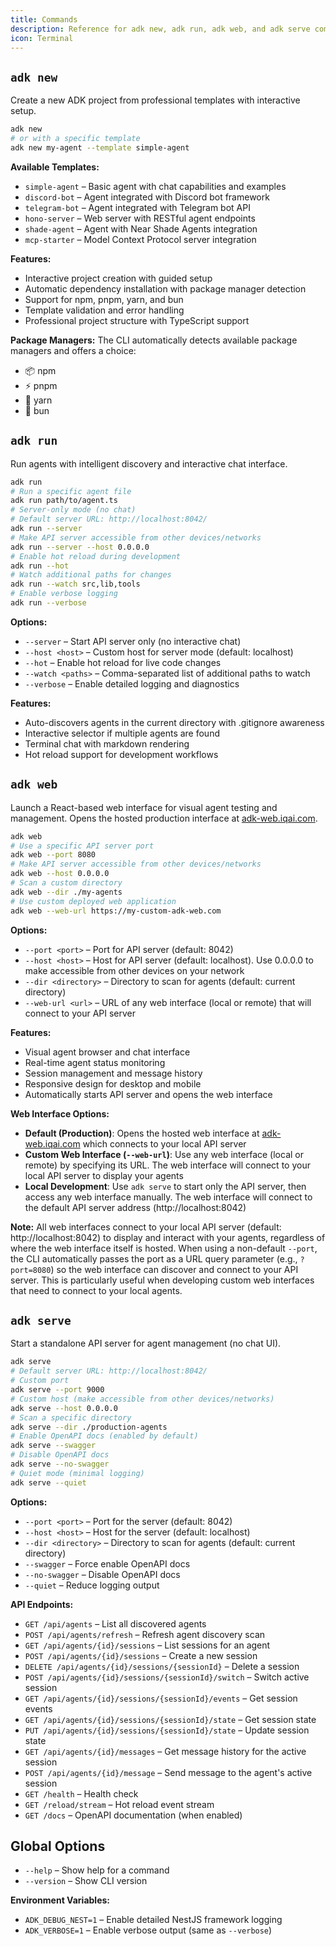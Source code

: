```yaml
---
title: Commands
description: Reference for adk new, adk run, adk web, and adk serve commands
icon: Terminal
---
```


## `adk new`

Create a new ADK project from professional templates with interactive setup.

```bash
adk new
# or with a specific template
adk new my-agent --template simple-agent
```

**Available Templates:**

- `simple-agent` – Basic agent with chat capabilities and examples
- `discord-bot` – Agent integrated with Discord bot framework
- `telegram-bot` – Agent integrated with Telegram bot API
- `hono-server` – Web server with RESTful agent endpoints
- `shade-agent` – Agent with Near Shade Agents integration
- `mcp-starter` – Model Context Protocol server integration

**Features:**

- Interactive project creation with guided setup
- Automatic dependency installation with package manager detection
- Support for npm, pnpm, yarn, and bun
- Template validation and error handling
- Professional project structure with TypeScript support

**Package Managers:**
The CLI automatically detects available package managers and offers a choice:

- 📦 npm
- ⚡ pnpm
- 🧶 yarn
- 🍞 bun

## `adk run`

Run agents with intelligent discovery and interactive chat interface.

```bash
adk run
# Run a specific agent file
adk run path/to/agent.ts
# Server-only mode (no chat)
# Default server URL: http://localhost:8042/
adk run --server
# Make API server accessible from other devices/networks
adk run --server --host 0.0.0.0
# Enable hot reload during development
adk run --hot
# Watch additional paths for changes
adk run --watch src,lib,tools
# Enable verbose logging
adk run --verbose
```

**Options:**

- `--server` – Start API server only (no interactive chat)
- `--host <host>` – Custom host for server mode (default: localhost)
- `--hot` – Enable hot reload for live code changes
- `--watch <paths>` – Comma-separated list of additional paths to watch
- `--verbose` – Enable detailed logging and diagnostics

**Features:**

- Auto-discovers agents in the current directory with .gitignore awareness
- Interactive selector if multiple agents are found
- Terminal chat with markdown rendering
- Hot reload support for development workflows

## `adk web`

Launch a React-based web interface for visual agent testing and management. Opens the hosted production interface at [adk-web.iqai.com](https://adk-web.iqai.com).

```bash
adk web
# Use a specific API server port
adk web --port 8080
# Make API server accessible from other devices/networks
adk web --host 0.0.0.0
# Scan a custom directory
adk web --dir ./my-agents
# Use custom deployed web application
adk web --web-url https://my-custom-adk-web.com
```

**Options:**

- `--port <port>` – Port for API server (default: 8042)
- `--host <host>` – Host for API server (default: localhost). Use 0.0.0.0 to make accessible from other devices on your network
- `--dir <directory>` – Directory to scan for agents (default: current directory)
- `--web-url <url>` – URL of any web interface (local or remote) that will connect to your API server

**Features:**

- Visual agent browser and chat interface
- Real-time agent status monitoring
- Session management and message history
- Responsive design for desktop and mobile
- Automatically starts API server and opens the web interface

**Web Interface Options:**

- **Default (Production)**: Opens the hosted web interface at [adk-web.iqai.com](https://adk-web.iqai.com) which connects to your local API server
- **Custom Web Interface (`--web-url`)**: Use any web interface (local or remote) by specifying its URL. The web interface will connect to your local API server to display your agents
- **Local Development**: Use `adk serve` to start only the API server, then access any web interface manually. The web interface will connect to the default API server address (http://localhost:8042)

**Note:** All web interfaces connect to your local API server (default: http://localhost:8042) to display and interact with your agents, regardless of where the web interface itself is hosted. When using a non-default `--port`, the CLI automatically passes the port as a URL query parameter (e.g., `?port=8080`) so the web interface can discover and connect to your API server. This is particularly useful when developing custom web interfaces that need to connect to your local agents.

## `adk serve`

Start a standalone API server for agent management (no chat UI).

```bash
adk serve
# Default server URL: http://localhost:8042/
# Custom port
adk serve --port 9000
# Custom host (make accessible from other devices/networks)
adk serve --host 0.0.0.0
# Scan a specific directory
adk serve --dir ./production-agents
# Enable OpenAPI docs (enabled by default)
adk serve --swagger
# Disable OpenAPI docs
adk serve --no-swagger
# Quiet mode (minimal logging)
adk serve --quiet
```

**Options:**

- `--port <port>` – Port for the server (default: 8042)
- `--host <host>` – Host for the server (default: localhost)
- `--dir <directory>` – Directory to scan for agents (default: current directory)
- `--swagger` – Force enable OpenAPI docs
- `--no-swagger` – Disable OpenAPI docs
- `--quiet` – Reduce logging output

**API Endpoints:**

- `GET /api/agents` – List all discovered agents
- `POST /api/agents/refresh` – Refresh agent discovery scan
- `GET /api/agents/{id}/sessions` – List sessions for an agent
- `POST /api/agents/{id}/sessions` – Create a new session
- `DELETE /api/agents/{id}/sessions/{sessionId}` – Delete a session
- `POST /api/agents/{id}/sessions/{sessionId}/switch` – Switch active session
- `GET /api/agents/{id}/sessions/{sessionId}/events` – Get session events
- `GET /api/agents/{id}/sessions/{sessionId}/state` – Get session state
- `PUT /api/agents/{id}/sessions/{sessionId}/state` – Update session state
- `GET /api/agents/{id}/messages` – Get message history for the active session
- `POST /api/agents/{id}/message` – Send message to the agent's active session
- `GET /health` – Health check
- `GET /reload/stream` – Hot reload event stream
- `GET /docs` – OpenAPI documentation (when enabled)

## Global Options

- `--help` – Show help for a command
- `--version` – Show CLI version

**Environment Variables:**

- `ADK_DEBUG_NEST=1` – Enable detailed NestJS framework logging
- `ADK_VERBOSE=1` – Enable verbose output (same as `--verbose`)
